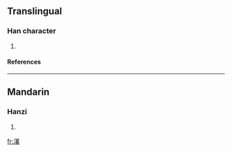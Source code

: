 ==Translingual==
===Han character===
{{Han char|rn=85|rad=水|as=13|sn=16|four=|canj=水田中日 (EWLA)}}
# {{defn|Han|sort=水13}}
====References====
{{Han ref|kx=0655.240|dkj=18484|dj=1065.210|hdz=31770.010|uh=6FD6|ud=28630}}

----
==Mandarin==
===Hanzi===
{{cmn-hanzi|pin=[[nì]] ([[ni4]]), [[níng]] ([[ning2]]), [[shù]] ([[shu4]])|wg=ni<sup>4</sup>, ning<sup>2</sup>, shu<sup>4</sup>}}
# {{defn|Mandarin}}

[[fr:濖]]